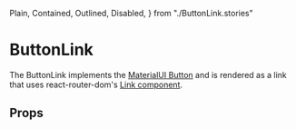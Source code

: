 
  Plain,
  Contained,
  Outlined,
  Disabled,
} from "./ButtonLink.stories"

<Meta of={meta} />

# ButtonLink

The ButtonLink implements the [MaterialUI Button](https://mui.com/material-ui/react-button/) and is rendered as a link that uses react-router-dom's [Link component](https://reactrouter.com/en/main/components/link).

<Canvas of={Plain} />

<Canvas of={Contained} />

<Canvas of={Outlined} />

<Canvas of={Disabled} />

## Props

<Controls />
